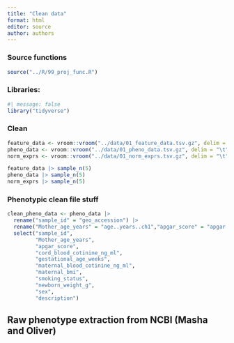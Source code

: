 ```yaml
---
title: "Clean data"
format: html
editor: source
author: authors
---
```


### Source functions

```r
source("../R/99_proj_func.R")
```

### Libraries:

```r
#| message: false
library("tidyverse")
```

### Clean

```r

feature_data <- vroom::vroom("../data/01_feature_data.tsv.gz", delim = "\t")
pheno_data <- vroom::vroom("../data/01_pheno_data.tsv.gz", delim = "\t")
norm_exprs <- vroom::vroom("../data/01_norm_exprs.tsv.gz", delim = "\t")

```

```r

feature_data |> sample_n(5)
pheno_data |> sample_n(5)
norm_exprs |> sample_n(5)

```

### Phenotypic clean file stuff

```r
clean_pheno_data <- pheno_data |>
  rename("sample_id" = "geo_accession") |>
  rename("Mother_age_years" = "age..years..ch1","apgar_score" = "apgar.score..5s..ch1", "cord_blood_cotinine_ng_ml" = "cord.blood.cotinine..ng.ml..ch1", "gestational_age_weeks" = "gestational.age..weeks..ch1", "maternal_blood_cotinine_ng_ml" ="maternal.blood.cotinine..ng.ml..ch1", "maternal_bmi" = "maternal.bmi.ch1", "smoking_status" = "smoking.status.ch1","newborn_weight_g"="newborn.weight..g..ch1") |>
  select("sample_id",
         "Mother_age_years",
         "apgar_score",
         "cord_blood_cotinine_ng_ml",
         "gestational_age_weeks",
         "maternal_blood_cotinine_ng_ml",
         "maternal_bmi",
         "smoking_status",
         "newborn_weight_g",
         "sex",
         "description")
```

## Raw phenotype extraction from NCBI (Masha and Oliver)

```r

```
